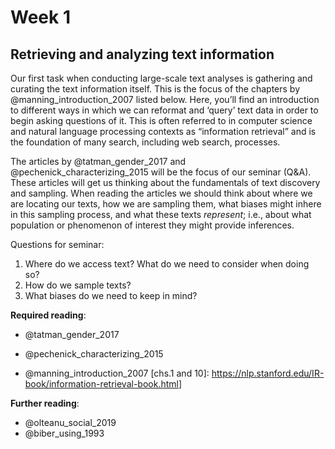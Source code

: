# Week 1

## Retrieving and analyzing text information

Our first task when conducting large-scale text analyses is gathering and curating the text information itself. This is the focus of the chapters by @manning_introduction_2007 listed below. Here, you'll find an introduction to different ways in which we can reformat and 'query' text data in order to begin asking questions of it. This is often referred to in computer science and natural language processing contexts as "information retrieval" and is the foundation of many search, including web search, processes.

The articles by @tatman_gender_2017 and @pechenick_characterizing_2015 will be the focus of our seminar (Q&A). These articles will get us thinking about the fundamentals of text discovery and sampling. When reading the articles we should think about where we are locating our texts, how we are sampling them, what biases might inhere in this sampling process, and what these texts *represent*; i.e., about what population or phenomenon of interest they might provide inferences. 

Questions for seminar:

1. Where do we access text? What do we need to consider when doing so?
2. How do we sample texts?
3. What biases do we need to keep in mind?

**Required reading**:

- @tatman_gender_2017
- @pechenick_characterizing_2015

- @manning_introduction_2007 [chs.1 and 10]: [https://nlp.stanford.edu/IR-book/information-retrieval-book.html](https://nlp.stanford.edu/IR-book/information-retrieval-book.html)]

**Further reading**:

- @olteanu_social_2019
- @biber_using_1993